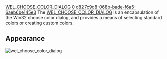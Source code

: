 [[Property:title|WEL_CHOOSE_COLOR_DIALOG]]
[[Property:weight|0]]
[[Property:uuid|d827c9d8-068b-bade-f6a5-6aeb6be145e3]]
The [[ref:libraries/wel/reference/wel_choose_color_dialog_chart|WEL_CHOOSE_COLOR_DIALOG]]  is an encapsulation of the Win32 choose color dialog, and provides a means of selecting standard colors or creating custom colors. 

==Appearance==
 [[Image:wel-choose-color-dialog|wel_choose_color_dialog]]  <br/>
<br/>

{{seealso| '''See also''' <br/>
[[stddlgs cluster|Standard dialogs]]  }}




